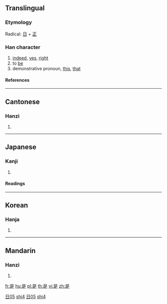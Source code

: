 {{see|昰}}

==Translingual==
{{Han stroke|[[Image:是-order.gif]]}}
===Etymology===
Radical: [[日]] + [[正]]
===Han character===
{{Han char|rn=72|rad=日|as=05|sn=9|four=6080<sub>1</sub>|canj=日一卜人 (AMYO)}}
# [[indeed]], [[yes]], [[right]]
# to [[be]]
# demonstrative pronoun, [[this]], [[that]]
====References====
{{Han ref|kx=0493.260|dkj=13859|dj=0858.060|hdz=21497.050|uh=662F|ud=26159|bh=AC4F|bd=44111}}

----
==Cantonese==
===Hanzi===
{{yue-hanzi|jyut=|y=si6}}
# {{defn|Cantonese}}

----
==Japanese==
===Kanji===
{{ja-kanji|grade=c|rs=日05}}
# {{defn|Japanese}} 
====Readings====
{{ja-readings|on=[[ぜ]] (ze), [[し]] (shi)|kun=[[これ]] (kore), [[この]] (kono), [[ここ]] (koko)}}

----
==Korean==
===Hanja===
{{ko-hanja|hangeul=시|eumhun=바를|rv=si|mr=si|y=si}}
# {{defn|Korean}}

----

==Mandarin==
===Hanzi===
{{cmn-hanzi|pin=[[shì]] ([[shi4|shi<sup>4</sup>]])|wg=shih<sup>4</sup>}}
# {{defn|Mandarin}}


[[Category:zh-tw:Pronouns|日05]]
[[Category:zh-cn:Pronouns|shi4]]
[[Category:zh-tw:Beginning Mandarin|日05]]
[[Category:zh-cn:Beginning Mandarin|shi4]]

[[fr:是]]
[[hu:是]]
[[pl:是]]
[[th:是]]
[[vi:是]]
[[zh:是]]